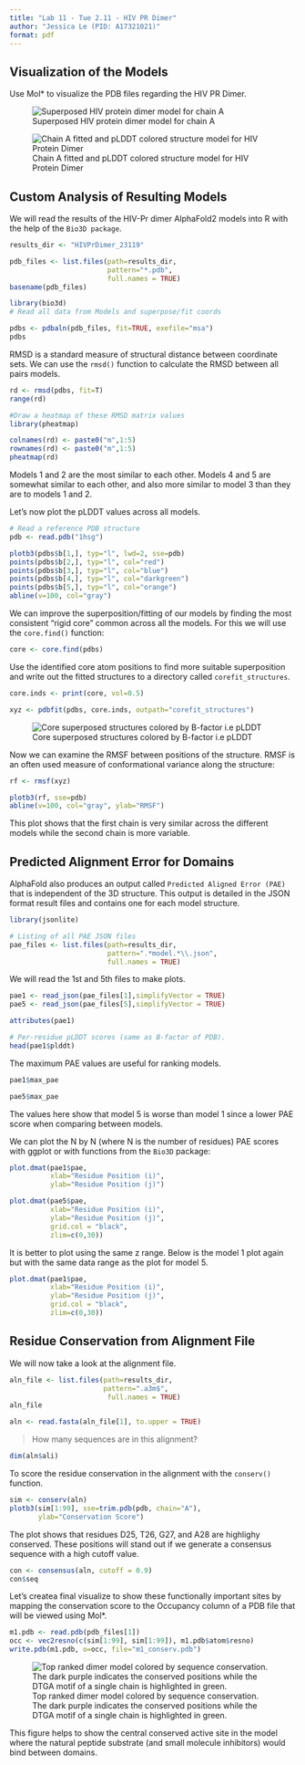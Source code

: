 ```yaml
---
title: "Lab 11 - Tue 2.11 - HIV PR Dimer"
author: "Jessica Le (PID: A17321021)"
format: pdf
---
```

## Visualization of the Models 

Use Mol* to visualize the PDB files regarding the HIV PR Dimer. 

![Superposed HIV protein dimer model for chain A](superimpose_hiv_dimer.png)

![Chain A fitted and pLDDT colored structure model for HIV Protein Dimer](ChainA_fitted_pLDDT.png)

## Custom Analysis of Resulting Models 

We will read the results of the HIV-Pr dimer AlphaFold2 models into R with the help of the `Bio3D package`. 

```r
results_dir <- "HIVPrDimer_23119"
```

```r
pdb_files <- list.files(path=results_dir,
                        pattern="*.pdb",
                        full.names = TRUE)
basename(pdb_files)
```

```r
library(bio3d)
# Read all data from Models and superpose/fit coords

pdbs <- pdbaln(pdb_files, fit=TRUE, exefile="msa")
pdbs
```

RMSD is a standard measure of structural distance between coordinate sets. We can use the `rmsd()` function to calculate the RMSD between all pairs models.

```r
rd <- rmsd(pdbs, fit=T)
range(rd)
```

```r
#Draw a heatmap of these RMSD matrix values
library(pheatmap)

colnames(rd) <- paste0("m",1:5)
rownames(rd) <- paste0("m",1:5)
pheatmap(rd)
```
Models 1 and 2 are the most similar to each other. Models 4 and 5 are somewhat similar to each other, and also more similar to model 3 than they are to models 1 and 2.


Let's now plot the pLDDT values across all models. 
```r
# Read a reference PDB structure
pdb <- read.pdb("1hsg")
```

```r
plotb3(pdbs$b[1,], typ="l", lwd=2, sse=pdb)
points(pdbs$b[2,], typ="l", col="red")
points(pdbs$b[3,], typ="l", col="blue")
points(pdbs$b[4,], typ="l", col="darkgreen")
points(pdbs$b[5,], typ="l", col="orange")
abline(v=100, col="gray")
```
We can improve the superposition/fitting of our models by finding the most consistent “rigid core” common across all the models. For this we will use the `core.find()` function:

```r
core <- core.find(pdbs)
```

Use the identified core atom positions to find more suitable superposition and write out the fitted structures to a directory called `corefit_structures`. 

```r
core.inds <- print(core, vol=0.5)
```

```r
xyz <- pdbfit(pdbs, core.inds, outpath="corefit_structures")
```

![Core superposed structures colored by B-factor i.e pLDDT](Lab 11 - Core Superposed Structures Colored by B-factor.png)

Now we can examine the RMSF between positions of the structure. RMSF is an often used measure of conformational variance along the structure:

```r
rf <- rmsf(xyz)

plotb3(rf, sse=pdb)
abline(v=100, col="gray", ylab="RMSF")
```
This plot shows that the first chain is very similar across the different models while the second chain is more variable. 

## Predicted Alignment Error for Domains 

AlphaFold also produces an output called `Predicted Aligned Error (PAE)` that is independent of the 3D structure. This output is detailed in the JSON format result files and contains one for each model structure. 

```r
library(jsonlite)

# Listing of all PAE JSON files
pae_files <- list.files(path=results_dir,
                        pattern=".*model.*\\.json",
                        full.names = TRUE)
```

We will read the 1st and 5th files to make plots.

```r
pae1 <- read_json(pae_files[1],simplifyVector = TRUE)
pae5 <- read_json(pae_files[5],simplifyVector = TRUE)

attributes(pae1)
```

```r
# Per-residue pLDDT scores (same as B-factor of PDB).
head(pae1$plddt)
```

The maximum PAE values are useful for ranking models. 

```r
pae1$max_pae
```
```r
pae5$max_pae
```
The values here show that model 5 is worse than model 1 since a lower PAE score when comparing between models. 

We can plot the N by N (where N is the number of residues) PAE scores with ggplot or with functions from the `Bio3D` package:

```r
plot.dmat(pae1$pae, 
          xlab="Residue Position (i)",
          ylab="Residue Position (j)")
```

```r
plot.dmat(pae5$pae, 
          xlab="Residue Position (i)",
          ylab="Residue Position (j)",
          grid.col = "black",
          zlim=c(0,30))
```

It is better to plot using the same z range. Below is the model 1 plot again but with the same data range as the plot for model 5. 

```r
plot.dmat(pae1$pae, 
          xlab="Residue Position (i)",
          ylab="Residue Position (j)",
          grid.col = "black",
          zlim=c(0,30))
```

## Residue Conservation from Alignment File

We will now take a look at the alignment file. 
```r
aln_file <- list.files(path=results_dir,
                       pattern=".a3m$",
                        full.names = TRUE)
aln_file
```

```r
aln <- read.fasta(aln_file[1], to.upper = TRUE)
```

> How many sequences are in this alignment? 

```r
dim(aln$ali)
```
To score the residue conservation in the alignment with the `conserv()` function. 
```r
sim <- conserv(aln)
plotb3(sim[1:99], sse=trim.pdb(pdb, chain="A"),
       ylab="Conservation Score")
```
The plot shows that residues D25, T26, G27, and A28 are highlighy conserved. These positions will stand out if we generate a consensus sequence with a high cutoff value. 

```r
con <- consensus(aln, cutoff = 0.9)
con$seq
```

Let's createa final visualize to show these functionally important sites by mapping the conservation score to the Occupancy column of a PDB file that will be viewed using Mol*. 
```r
m1.pdb <- read.pdb(pdb_files[1])
occ <- vec2resno(c(sim[1:99], sim[1:99]), m1.pdb$atom$resno)
write.pdb(m1.pdb, o=occ, file="m1_conserv.pdb")
```

![Top ranked dimer model colored by sequence conservation. The dark purple indicates the conserved positions while the DTGA motif of a single chain is highlighted in green.](m1_conserved.png)

This figure helps to show the central conserved active site in the model where the natural peptide substrate (and small molecule inhibitors) would bind between domains. 
